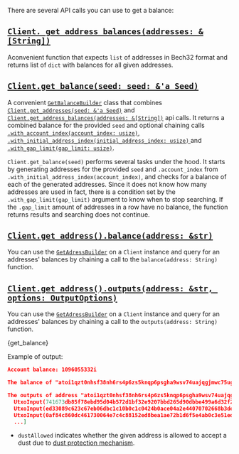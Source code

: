 
There are several API calls you can use to get a balance:

## [`Client. get_address_balances(addresses: &[String])`](https://docs.rs/iota-client/latest/iota_client/client/struct.Client.html#method.get_address_balances)

Aconvenient function that expects `list` of addresses in Bech32 format and returns list of `dict` with balances for all
given addresses.

## [`Client.get_balance(seed: seed: &'a Seed)`](https://docs.rs/iota-client/latest/iota_client/client/struct.Client.html#method.get_balance)

A convenient [`GetBalanceBuilder`](https://docs.rs/iota-client/latest/iota_client/api/struct.GetBalanceBuilder.html#)
class that combines
[`Client.get_addresses(seed: &'a Seed)`](https://docs.rs/iota-client/latest/iota_client/client/struct.Client.html#method.get_addresses)
and
[`Client.get_address_balances(addresses: &[String])`](https://docs.rs/iota-client/latest/iota_client/client/struct.Client.html#method.get_address_balances)
api calls. It returns a combined balance for the provided `seed` and optional chaining calls
[`.with_account_index(account_index: usize)`](https://docs.rs/iota-client/latest/iota_client/api/struct.GetBalanceBuilder.html#method.with_account_index),
[`.with_initial_address_index(initial_address_index: usize)` ](https://docs.rs/iota-client/latest/iota_client/api/struct.GetBalanceBuilder.html#method.with_initial_address_index)
and
[`.with_gap_limit(gap_limit: usize)`](https://docs.rs/iota-client/latest/iota_client/api/struct.GetBalanceBuilder.html#method.with_gap_limit).

`Client.get_balance(seed)` performs several tasks under the hood. It starts by generating addresses for the provided
`seed` and `.account_index` from `.with_initial_address_index(account_index)`, and checks for a balance of each of the
generated addresses. Since it does not know how many addresses are used in fact, there is a condition set by the
`.with_gap_limit(gap_limit)` argument to know when to stop searching. If the `.gap_limit` amount of addresses in a row
have no balance, the function returns results and searching does not continue.

## [`Client.get_address().balance(address: &str)`](./../api_reference.md#balanceaddress-balanceaddressresponse)

You can use the [`GetAdressBuilder`](https://docs.rs/iota-client/latest/iota_client/node/struct.GetAddressBuilder.html)
on a `Client` instance and query for an addresses' balances by chaining a call to the `balance(address: String)`
function.

## [`Client.get_address().outputs(address: &str, options: OutputOptions)`](./../api_reference.md#balanceaddress-balanceaddressresponse)

You can use the [`GetAdressBuilder`](https://docs.rs/iota-client/latest/iota_client/node/struct.GetAddressBuilder.html)
on a `Client` instance and query for an addresses' balances by chaining a call to the `outputs(address: String)`
function.

<CodeBlock className="language-rust">{get_balance}</CodeBlock>

Example of output:

```json
Account balance: 1096055332i

The balance of "atoi1qzt0nhsf38nh6rs4p6zs5knqp6psgha9wsv74uajqgjmwc75ugupx3y7x0r" is 451055332i

The outputs of address "atoi1qzt0nhsf38nh6rs4p6zs5knqp6psgha9wsv74uajqgjmwc75ugupx3y7x0r" are: [
  UtxoInput(741673db85f78ebd95d04b572d1bf32e9207bbd265d90dbbe499a6d32f2b25470000),
  UtxoInput(ed33089c623c67eb06dbc1c10b0c1c0424b0ace04a2e44070702668b3de440c80000),
  UtxoInput(0af84c860dc461730064e7c4c88152ed8bea1ae72b1d6f5e4ab0c3e51ed185b70100),
  ...]
```

- `dustAllowed` indicates whether the given address is allowed to accept a dust due to
  [dust protection mechanism](https://wiki.iota.org/chrysalis-docs/faq#what-is-dust-protection-and-how-does-it-work).
